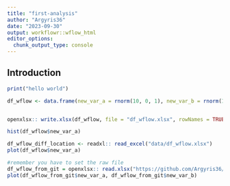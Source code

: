 ```yaml
---
title: "first-analysis"
author: "Argyris36"
date: "2023-09-30"
output: workflowr::wflow_html
editor_options:
  chunk_output_type: console
---
```


## Introduction

```r
print("hello world")

df_wflow <- data.frame(new_var_a = rnorm(10, 0, 1), new_var_b = rnorm(10, 1, 2))


openxlsx:: write.xlsx(df_wflow, file = "df_wflow.xlsx", rowNames = TRUE)

hist(df_wflow$new_var_a)

```


```r
df_wflow_diff_location <- readxl:: read_excel("data/df_wflow.xlsx")
plot(df_wflow$new_var_a)
```

```r
#remember you have to set the raw file 
df_wflow_from_git = openxlsx:: read.xlsx("https://github.com/Argyris36/argyris_code/raw/main/df_wflow.xlsx")
plot(df_wflow_from_git$new_var_a, df_wflow_from_git$new_var_b)
```


